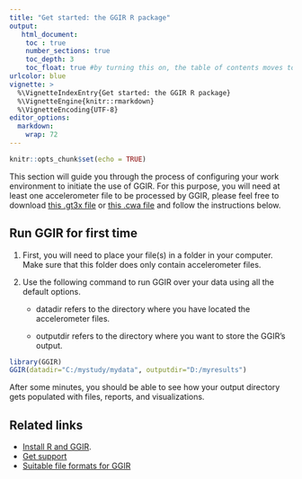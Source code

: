 ```yaml
---
title: "Get started: the GGIR R package"
output:
   html_document:
    toc : true
    number_sections: true
    toc_depth: 3
    toc_float: true #by turning this on, the table of contents moves to the left of the page.
urlcolor: blue
vignette: >
  %\VignetteIndexEntry{Get started: the GGIR R package}
  %\VignetteEngine{knitr::rmarkdown}
  %\VignetteEncoding{UTF-8}
editor_options:
  markdown:
    wrap: 72
---
```


```r
knitr::opts_chunk$set(echo = TRUE)
```

This section will guide you through the process of configuring your work
environment to initiate the use of GGIR. For this purpose, you will need
at least one accelerometer file to be processed by GGIR, please feel
free to download [this .gt3x file](https://www.dropbox.com/s/covfyj31sarfaw0/GGIR01.gt3x?dl=0) or [this .cwa file](https://biobank.ndph.ox.ac.uk/ukb/refer.cgi?id=131620)
and follow the instructions below.

## Run GGIR for first time

1.  First, you will need to place your file(s) in a folder in your
    computer. Make sure that this folder does only contain accelerometer
    files.

2.  Use the following command to run GGIR over your data using all the
    default options.

    -   datadir refers to the directory where you have located the
        accelerometer files.

    -   outputdir refers to the directory where you want to store the
        GGIR’s output.

``` r
library(GGIR) 
GGIR(datadir="C:/mystudy/mydata", outputdir="D:/myresults")
```

After some minutes, you should be able to see how your output directory
gets populated with files, reports, and visualizations.

## Related links

-   [Install R and GGIR](https://wadpac.github.io/GGIR/articles/chapter0_Installation.html).
-   [Get support](https://wadpac.github.io/GGIR/articles/chapter0_Support.html)
-   [Suitable file formats for GGIR](https://wadpac.github.io/GGIR/articles/chapter2_Pipeline.html#input-files)
